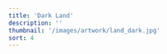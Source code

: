 ```yaml
---
title: 'Dark Land'
description: ''
thumbnail: '/images/artwork/land_dark.jpg'
sort: 4
---
```



<PostPicture
  title="Prodmais symbol"
  src="/images/artwork/land_dark.jpg"
  width="900px"
  loading="lazy"
  shadow
/>
